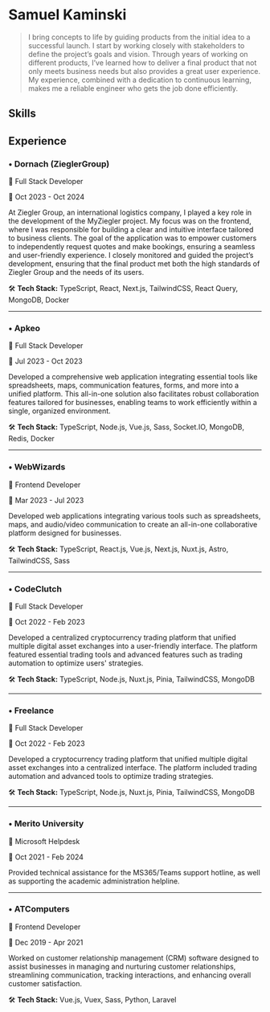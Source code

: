 
# Samuel Kaminski
> I bring concepts to life by guiding products from the initial idea to a successful launch. I start by working closely with stakeholders to define the project’s goals and vision. Through years of working on different products, I’ve learned how to deliver a final product that not only meets business needs but also provides a great user experience. My experience, combined with a dedication to continuous learning, makes me a reliable engineer who gets the job done efficiently.

<Contact />

## Skills

<Skills />


<div className="break-before-page">

## Experience

### • Dornach (ZieglerGroup)

💼 Full Stack Developer

📆 Oct 2023 - Oct 2024

At Ziegler Group, an international logistics company, I played a key role in the development of the MyZiegler project. My focus was on the frontend, where I was responsible for building a clear and intuitive interface tailored to business clients. The goal of the application was to empower customers to independently request quotes and make bookings, ensuring a seamless and user-friendly experience. I closely monitored and guided the project’s development, ensuring that the final product met both the high standards of Ziegler Group and the needs of its users.

🛠️ **Tech Stack:** TypeScript, React, Next.js, TailwindCSS, React Query, MongoDB, Docker

---

### • Apkeo

💼 Full Stack Developer

📆 Jul 2023 - Oct 2023

Developed a comprehensive web application integrating essential tools like spreadsheets, maps, communication features, forms, and more into a unified platform. This all-in-one solution also facilitates robust collaboration features tailored for businesses, enabling teams to work efficiently within a single, organized environment.

🛠️ **Tech Stack:** TypeScript, Node.js, Vue.js, Sass, Socket.IO, MongoDB, Redis, Docker


---
</div>
<div className="break-before-page">

### • WebWizards

💼 Frontend Developer

📆 Mar 2023 - Jul 2023

Developed web applications integrating various tools such as spreadsheets, maps, and audio/video communication to create an all-in-one collaborative platform designed for businesses.

🛠️ **Tech Stack:** TypeScript, React.js, Vue.js, Next.js, Nuxt.js, Astro, TailwindCSS, Sass


---

### • CodeClutch

💼 Full Stack Developer

📆 Oct 2022 - Feb 2023

Developed a centralized cryptocurrency trading platform that unified multiple digital asset exchanges into a user-friendly interface. The platform featured essential trading tools and advanced features such as trading automation to optimize users' strategies.

🛠️ **Tech Stack:** TypeScript, Node.js, Nuxt.js, Pinia, TailwindCSS, MongoDB


---
</div>
<div className="break-before-page">

### • Freelance

💼 Full Stack Developer

📆 Oct 2022 - Feb 2023

Developed a cryptocurrency trading platform that unified multiple digital asset exchanges into a centralized interface. The platform included trading automation and advanced tools to optimize trading strategies.

🛠️ **Tech Stack:** TypeScript, Node.js, Nuxt.js, Pinia, TailwindCSS, MongoDB

---

### • Merito University

💼 Microsoft Helpdesk

📆 Oct 2021 - Feb 2024

Provided technical assistance for the MS365/Teams support hotline, as well as supporting the academic administration helpline.

---

### • ATComputers

💼 Frontend Developer

📆 Dec 2019 - Apr 2021

Worked on customer relationship management (CRM) software designed to assist businesses in managing and nurturing customer relationships, streamlining communication, tracking interactions, and enhancing overall customer satisfaction.

🛠️ **Tech Stack:** Vue.js, Vuex, Sass, Python, Laravel

</div>

